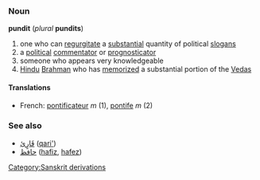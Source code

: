 ===Noun===
'''pundit''' (''plural'' '''pundits''')

# one who can [[regurgitate]] a [[substantial]] quantity of political [[slogan]]s
# a [[political]] [[commentator]] or [[prognosticator]]
# someone who appears very knowledgeable
# [[Hindu]] [[Brahman]] who has [[memorize]]d a substantial portion of the [[Veda]]s

====Translations====
*French: [[pontificateur]] ''m'' (1), [[pontife]] ''m'' (2)

===See also===
*[[قاري|قَارٍئ]] ([[qari']])<!-- one who memorizes or recits the qur'an -->
*[[حافظ]] ([[hafiz]], [[hafez]])<!-- one who memorizes or recits the qur'an -->

[[Category:Sanskrit derivations]]